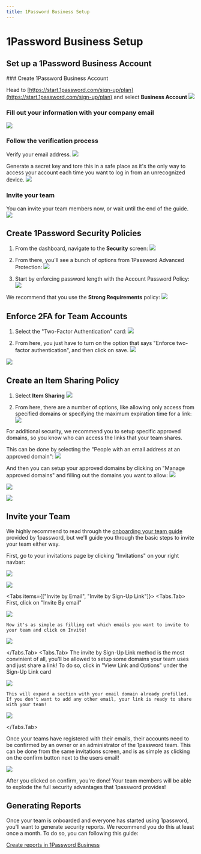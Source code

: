 ```yaml
---
title: 1Password Business Setup
---
```



# 1Password Business Setup

## Set up a 1Password Business Account

<Steps>
### Create 1Password Business Account 

Head to [https://start.1password.com/sign-up/plan](https://start.1password.com/sign-up/plan) and select **Business Account**
![](/1password/1Password.png)

### Fill out your information with your company email

![](/1password/1Password-1.png)

### Follow the verification process

Verify your email address.
![](/1password/1Password-2.png)

Generate a secret key and tore this in a safe place as it's the only way to access your account each time you want to log in from an unrecognized device.
![](/1password/1Password-3.png)

### Invite your team

You can invite your team members now, or wait until the end of the guide.
![](/1password/1Password-4.png)
</Steps>

## Create 1Password Security Policies

1. From the dashboard, navigate to the **Security** screen:
   ![](/1password/1Password-5.png)

2. From there, you'll see a bunch of options from 1Password Advanced Protection:
   ![](/1password/1Password-6.png)

3. Start by enforcing password length with the Account Password Policy:
   ![](/1password/1Password-7.png)

We recommend that you use the **Strong Requirements** policy:
![](/1password/1Password-8.png)

## Enforce 2FA for Team Accounts

1. Select the "Two-Factor Authentication" card:
   ![](/1password/1Password-9.png)

2. From here, you just have to turn on the option that says "Enforce two-factor authentication", and then click on save.
   ![](/1password/1Password-10.png)

![](/1password/1Password-11.png)

## Create an Item Sharing Policy

1. Select **Item Sharing**
   ![](/1password/1Password-12.png)

2. From here, there are a number of options, like allowing only access from specified domains or specifying the maximum expiration time for a link:
   ![](/1password/1Password-13.png)

For additional security, we recommend you to setup specific approved domains, so you know who can access the links that your team shares.

This can be done by selecting the "People with an email address at an approved domain":
![](/1password/1Password-14.png)

And then you can setup your approved domains by clicking on "Manage approved domains" and filling out the domains you want to allow:
![](/1password/1Password-15.png)

![](/1password/1Password-16.png)

![](/1password/1Password-17.png)

## Invite your Team

We highly recommend to read through the [onboarding your team guide](https://blog.1password.com/rolling-out-1password-tips-for-onboarding-your-team/) provided by 1password, but we'll guide you through the basic steps to invite your team either way.

First, go to your invitations page by clicking "Invitations" on your right navbar:

![](/1password/1Password-18.png)

![](/1password/1Password-19.png)

<Tabs items={["Invite by Email", "Invite by Sign-Up Link"]}>
  <Tabs.Tab>
    First, click on "Invite By email"

![](/1password/1Password-20.png)

    Now it's as simple as filling out which emails you want to invite to your team and click on Invite!

![](/1password/1Password-21.png)

  </Tabs.Tab>
  <Tabs.Tab>
    The invite by Sign-Up Link method is the most convinient of all, you'll be allowed to setup some domains your team uses and just share a link! To do so, click in "View Link and Options" under the Sign-Up Link card

![](/1password/1Password-22.png)

    This will expand a section with your email domain already prefilled. If you don't want to add any other email, your link is ready to share with your team!

![](/1password/1Password-23.png)

  </Tabs.Tab>
</Tabs>

Once your teams have registered with their emails, their accounts need to be confirmed by an owner or an administrator of the 1password team. This can be done from the same invitations screen, and is as simple as clicking on the confirm button next to the users email!

![](/1password/1Password-24.png)

After you clicked on confirm, you're done! Your team members will be able to explode the full security advantages that 1password provides!

## Generating Reports

Once your team is onboarded and everyone has started using 1password, you'll want to generate security reports. We recommend you do this at least once a month. To do so, you can following this guide:

[Create reports in 1Password Business](https://support.1password.com/reports/)
